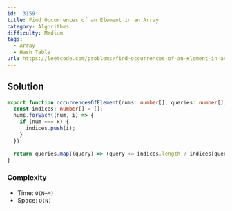 ```yaml
---
id: '3159'
title: Find Occurrences of an Element in an Array
category: Algorithms
difficulty: Medium
tags:
  - Array
  - Hash Table
url: https://leetcode.com/problems/find-occurrences-of-an-element-in-an-array
---
```


## Solution

```typescript filename="solution.ts" copy
export function occurrencesOfElement(nums: number[], queries: number[], x: number): number[] {
  const indices: number[] = [];
  nums.forEach((num, i) => {
    if (num === x) {
      indices.push(i);
    }
  });

  return queries.map((query) => (query <= indices.length ? indices[query - 1] : -1));
}
```

### Complexity

- Time: `O(N+M)`
- Space: `O(N)`

